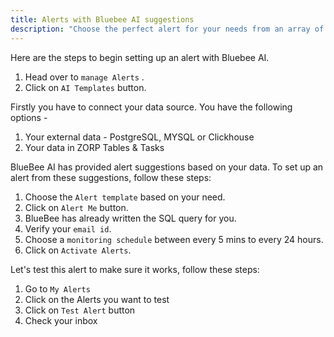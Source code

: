 ```yaml
---
title: Alerts with Bluebee AI suggestions
description: "Choose the perfect alert for your needs from an array of suggestions made by Bluebee."
---
```


<Steps>
<Step titleSize="h2" title="Getting started">
Here are the steps to begin setting up an alert with Bluebee AI.

1. Head over to `manage Alerts` .
2. Click on `AI Templates` button.
</Step>
<Step titleSize="h2" title="Connect your data source">
Firstly you have to connect your data source. You have the following options -

1. Your external data - PostgreSQL, MYSQL or Clickhouse
2. Your data in ZORP Tables & Tasks

</Step>
<Step title="Choose the best alert from Bluebee AI's suggestions">
BlueBee AI has provided alert suggestions based on your data. To set up an alert from these suggestions, follow these steps:

1. Choose the `Alert template` based on your need.
2. Click on `Alert Me` button.
3. BlueBee has already written the SQL query for you.
4. Verify your `email id`.
5. Choose a `monitoring schedule` between every 5 mins to every 24 hours.
6. Click on `Activate Alerts`.

</Step>
<Step title="Testing your Alerts">

Let's test this alert to make sure it works, follow these steps:

1. Go to `My Alerts` 
2. Click on the Alerts you want to test
3. Click on `Test Alert` button
4. Check your inbox

</Step>
</Steps>